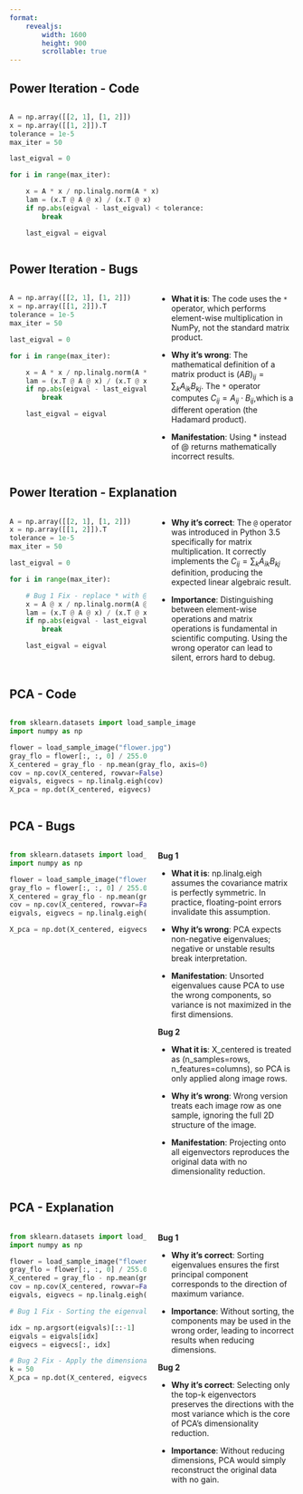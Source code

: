 ```yaml
---
format:
    revealjs:
        width: 1600
        height: 900
        scrollable: true
---
```


## Power Iteration - Code
:::: {.columns}
::: {.column width="100%"}

```python
A = np.array([[2, 1], [1, 2]])
x = np.array([[1, 2]]).T
tolerance = 1e-5
max_iter = 50

last_eigval = 0

for i in range(max_iter):

    x = A * x / np.linalg.norm(A * x) 
    lam = (x.T @ A @ x) / (x.T @ x)
    if np.abs(eigval - last_eigval) < tolerance:
        break

    last_eigval = eigval

```
:::
::::

## Power Iteration - Bugs
:::: {.columns}
::: {.column width="50%"}

```python
A = np.array([[2, 1], [1, 2]])
x = np.array([[1, 2]]).T
tolerance = 1e-5
max_iter = 50

last_eigval = 0

for i in range(max_iter):

    x = A * x / np.linalg.norm(A * x) # Bug
    lam = (x.T @ A @ x) / (x.T @ x)
    if np.abs(eigval - last_eigval) < tolerance:
        break

    last_eigval = eigval
```
:::
::: {.column width="50%"}
- **What it is**: The code uses the `*` operator, which performs element-wise multiplication in NumPy, not the standard matrix product.
- **Why it's wrong**: The mathematical definition of a matrix product is $(AB)_{ij} = \sum_{k} A_{ik} B_{kj}$. The `*` operator computes $C_{ij} = A_{ij} \cdot B_{ij}$,which is a different operation (the Hadamard product).

- **Manifestation**: Using * instead of @ returns mathematically incorrect results.
:::
::::



## Power Iteration - Explanation
:::: {.columns}
::: {.column width="50%"}

```python
A = np.array([[2, 1], [1, 2]])
x = np.array([[1, 2]]).T
tolerance = 1e-5
max_iter = 50

last_eigval = 0

for i in range(max_iter):

    # Bug 1 Fix - replace * with @ to perform matrix multiplication
    x = A @ x / np.linalg.norm(A @ x)
    lam = (x.T @ A @ x) / (x.T @ x)
    if np.abs(eigval - last_eigval) < tolerance:
        break

    last_eigval = eigval
```
:::
::: {.column width="50%"}
- **Why it's correct**: The `@` operator was introduced in Python 3.5 specifically for matrix multiplication. It correctly implements the $C_{ij} = \sum_k A_{ik} B_{kj}$ definition, producing the expected linear algebraic result.

- **Importance**: Distinguishing between element-wise operations and matrix operations is fundamental in scientific computing. Using the wrong operator can lead to silent, errors hard to debug.

:::
::::

## PCA - Code
:::: {.columns}
::: {.column width="100%"}

```python
from sklearn.datasets import load_sample_image
import numpy as np

flower = load_sample_image("flower.jpg")
gray_flo = flower[:, :, 0] / 255.0
X_centered = gray_flo - np.mean(gray_flo, axis=0)
cov = np.cov(X_centered, rowvar=False)
eigvals, eigvecs = np.linalg.eigh(cov)
X_pca = np.dot(X_centered, eigvecs)

```
:::
::::

## PCA - Bugs
:::: {.columns}
::: {.column width="50%"}

```python
from sklearn.datasets import load_sample_image
import numpy as np

flower = load_sample_image("flower.jpg")
gray_flo = flower[:, :, 0] / 255.0
X_centered = gray_flo - np.mean(gray_flo, axis=0)
cov = np.cov(X_centered, rowvar=False)
eigvals, eigvecs = np.linalg.eigh(cov) # Bug 1

X_pca = np.dot(X_centered, eigvecs) # Bug 2
```
:::
::: {.column width="50%"}

**Bug 1**

- **What it is**: np.linalg.eigh assumes the covariance matrix is perfectly symmetric. In practice, floating-point errors invalidate this assumption.

- **Why it's wrong**: PCA expects non-negative eigenvalues; negative or unstable results break interpretation.

- **Manifestation**: Unsorted eigenvalues cause PCA to use the wrong components, so variance is not maximized in the first dimensions.

**Bug 2**

- **What it is**: X_centered is treated as (n_samples=rows, n_features=columns), so PCA is only applied along image rows.

- **Why it's wrong**: Wrong version treats each image row as one sample, ignoring the full 2D structure of the image.

- **Manifestation**: Projecting onto all eigenvectors reproduces the original data with no dimensionality reduction.

:::
::::


## PCA - Explanation
:::: {.columns}
::: {.column width="50%"}

```python
from sklearn.datasets import load_sample_image
import numpy as np

flower = load_sample_image("flower.jpg")
gray_flo = flower[:, :, 0] / 255.0
X_centered = gray_flo - np.mean(gray_flo, axis=0)
cov = np.cov(X_centered, rowvar=False)
eigvals, eigvecs = np.linalg.eigh(cov) 

# Bug 1 Fix - Sorting the eigenvalues to ensure the right PC ordering

idx = np.argsort(eigvals)[::-1]
eigvals = eigvals[idx]
eigvecs = eigvecs[:, idx]

# Bug 2 Fix - Apply the dimensionality reduction using the top k values
k = 50
X_pca = np.dot(X_centered, eigvecs[:, :k])
```
:::
::: {.column width="50%"}
**Bug 1**

- **Why it's correct**: Sorting eigenvalues ensures the first principal component corresponds to the direction of maximum variance.

- **Importance**: Without sorting, the components may be used in the wrong order, leading to incorrect results when reducing dimensions.

**Bug 2**

- **Why it's correct**: Selecting only the top-k eigenvectors preserves the directions with the most variance which is the core of PCA’s dimensionality reduction.

- **Importance**: Without reducing dimensions, PCA would simply reconstruct the original data with no gain. 
:::
::::
